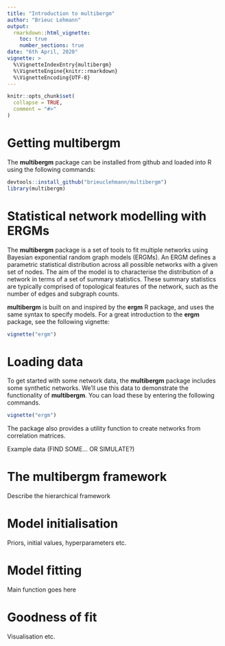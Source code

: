 ```yaml
---
title: "Introduction to multibergm"
author: "Brieuc Lehmann"
output: 
  rmarkdown::html_vignette:
    toc: true
    number_sections: true
date: "6th April, 2020"
vignette: >
  %\VignetteIndexEntry{multibergm}
  %\VignetteEngine{knitr::rmarkdown}
  %\VignetteEncoding{UTF-8}
---
```


```r
knitr::opts_chunk$set(
  collapse = TRUE,
  comment = "#>"
)
```

# Getting multibergm

The **multibergm** package can be installed from github and loaded into R using 
the following commands:

```r
devtools::install_github("brieuclehmann/multibergm")
library(multibergm)
```

# Statistical network modelling with ERGMs

The **multibergm** package is a set of tools to fit multiple networks using 
Bayesian exponential random graph models (ERGMs). An ERGM defines a parametric 
statistical distribution across all possible networks with a given set of nodes.
The aim of the model is to characterise the distribution of a network in terms 
of a set of summary statistics. These summary statistics are typically comprised
of topological features of the network, such as the number of edges and subgraph 
counts.

**multibergm** is built on and inspired by the **ergm** R package, and uses the 
same syntax to specify models. For a great introduction to the **ergm** package,
see the following vignette:

```r
vignette("ergm")
```

# Loading data

To get started with some network data, the **multibergm** package includes some 
synthetic networks. We'll use this data to demonstrate the functionality of 
**multibergm**. You can load these by entering the following commands.

```r
vignette("ergm")
```

The package also provides a utility function to create networks from correlation 
matrices. 

Example data (FIND SOME... OR SIMULATE?)

# The multibergm framework

Describe the hierarchical framework

# Model initialisation

Priors, initial values, hyperparameters etc.

# Model fitting

Main function goes here

# Goodness of fit

Visualisation etc.
